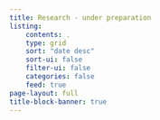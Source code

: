 ```yaml
---
title: Research - under preparation
listing:
    contents: .
    type: grid
    sort: "date desc"
    sort-ui: false
    filter-ui: false
    categories: false
    feed: true
page-layout: full
title-block-banner: true
---
```

